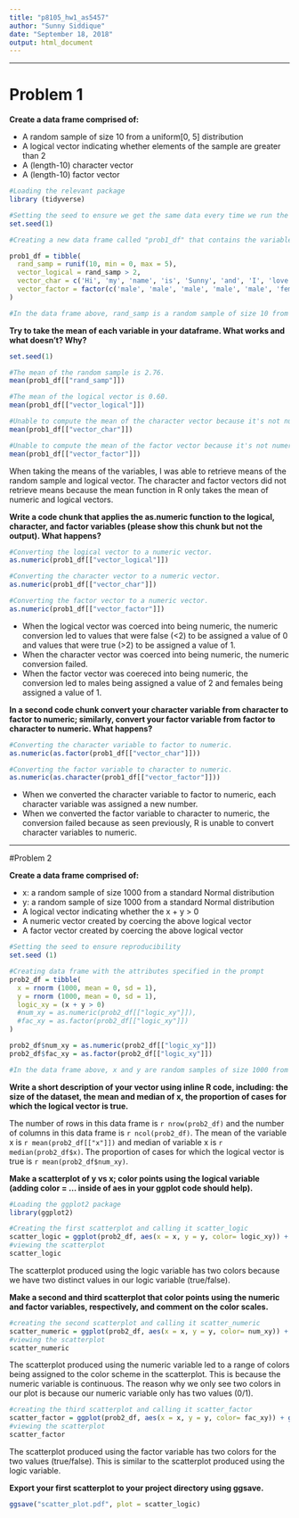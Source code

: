 ```yaml
---
title: "p8105_hw1_as5457"
author: "Sunny Siddique"
date: "September 18, 2018"
output: html_document
---
```


-------------------------------------------------------------------------------------

# Problem 1

**Create a data frame comprised of:**

* A random sample of size 10 from a uniform[0, 5] distribution
* A logical vector indicating whether elements of the sample are greater than 2
* A (length-10) character vector
* A (length-10) factor vector


```r
#Loading the relevant package
library (tidyverse)

#Setting the seed to ensure we get the same data every time we run the code
set.seed(1)

#Creating a new data frame called "prob1_df" that contains the variables specified in the prompt.

prob1_df = tibble(
  rand_samp = runif(10, min = 0, max = 5),
  vector_logical = rand_samp > 2,
  vector_char = c('Hi', 'my', 'name', 'is', 'Sunny', 'and', 'I', 'love', 'chicken', 'wings'),
  vector_factor = factor(c('male', 'male', 'male', 'male', 'male', 'female', 'female', 'female', 'female', 'female'))
)

#In the data frame above, rand_samp is a random sample of size 10 from a uniform[0, 5] distribution, vector_logical is indicating whether elements of the sample are greater than 2, vector_char is a 10 word long character variable and vector_factor is a variable containing 10 entries of the a factor variable, male or female. 

```


**Try to take the mean of each variable in your dataframe. What works and what doesn’t? Why?**

```r

set.seed(1)

#The mean of the random sample is 2.76.
mean(prob1_df[["rand_samp"]])

#The mean of the logical vector is 0.60.
mean(prob1_df[["vector_logical"]])

#Unable to compute the mean of the character vector because it's not numeric or logical.
mean(prob1_df[["vector_char"]])

#Unable to compute the mean of the factor vector because it's not numeric or logical.
mean(prob1_df[["vector_factor"]])

```

When taking the means of the variables, I was able to retrieve means of the random sample and logical vector. The character and factor vectors did not retrieve means because the mean function in R only takes the mean of numeric and logical vectors.  




**Write a code chunk that applies the as.numeric function to the logical, character, and factor variables (please show this chunk but not the output). What happens?**

```r

#Converting the logical vector to a numeric vector.
as.numeric(prob1_df[["vector_logical"]])

#Converting the character vector to a numeric vector.
as.numeric(prob1_df[["vector_char"]])

#Converting the factor vector to a numeric vector.
as.numeric(prob1_df[["vector_factor"]])
```

* When the logical vector was coerced into being numeric, the numeric conversion led to values that were false (<2) to be assigned a value of 0 and values that were true (>2) to be assigned a value of 1. 
* When the character vector was coerced into being numeric, the numeric conversion failed. 
* When the factor vector was coereced into being numeric, the conversion led to males being assigned a value of 2 and females being assigned a value of 1. 

**In a second code chunk convert your character variable from character to factor to numeric; similarly, convert your factor variable from factor to character to numeric. What happens?**

```r

#Converting the character variable to factor to numeric.
as.numeric(as.factor(prob1_df[["vector_char"]]))

#Converting the factor variable to character to numeric.
as.numeric(as.character(prob1_df[["vector_factor"]]))
```

* When we converted the character variable to factor to numeric, each character variable was assigned a new number. 
* When we converted the factor variable to character to numeric, the conversion failed because as seen previously, R is unable to convert character variables to numeric. 

-------------------------------------------------------------------------------------

#Problem 2

**Create a data frame comprised of:**

* x: a random sample of size 1000 from a standard Normal distribution
* y: a random sample of size 1000 from a standard Normal distribution
* A logical vector indicating whether the x + y > 0
* A numeric vector created by coercing the above logical vector
* A factor vector created by coercing the above logical vector

```r
#Setting the seed to ensure reproducibility
set.seed (1)

#Creating data frame with the attributes specified in the prompt
prob2_df = tibble(
  x = rnorm (1000, mean = 0, sd = 1),
  y = rnorm (1000, mean = 0, sd = 1),
  logic_xy = (x + y > 0)
  #num_xy = as.numeric(prob2_df[["logic_xy"]]),
  #fac_xy = as.factor(prob2_df[["logic_xy"]])
)

prob2_df$num_xy = as.numeric(prob2_df[["logic_xy"]])
prob2_df$fac_xy = as.factor(prob2_df[["logic_xy"]])

#In the data frame above, x and y are random samples of size 1000 from a standard normal distribution with mean = 0 and standard deviation = 1, logic_xy is a logical vector indicating whether the x + y > 0, num_xy is a numeric vector created by coercing the above logical vector and fac_xy is a factor vector created by coercing the above logical vector
```



**Write a short description of your vector using inline R code, including: the size of the dataset, the mean and median of x, the proportion of cases for which the logical vector is true.**

The number of rows in this data frame is `r nrow(prob2_df)` and the number of columns in this data frame is `r ncol(prob2_df)`. The mean of the variable x is `r mean(prob2_df[["x"]])` and median of variable x is `r median(prob2_df$x)`. The proportion of cases for which the logical vector is true is `r mean(prob2_df$num_xy)`.


**Make a scatterplot of y vs x; color points using the logical variable (adding color = ... inside of aes in your ggplot code should help).**

```r

#Loading the ggplot2 package
library(ggplot2)

#Creating the first scatterplot and calling it scatter_logic
scatter_logic = ggplot(prob2_df, aes(x = x, y = y, color= logic_xy)) + geom_point()
#viewing the scatterplot
scatter_logic

```

The scatterplot produced using the logic variable has two colors because we have two distinct values in our logic variable (true/false).

**Make a second and third scatterplot that color points using the numeric and factor variables, respectively, and comment on the color scales.**

```r

#creating the second scatterplot and calling it scatter_numeric
scatter_numeric = ggplot(prob2_df, aes(x = x, y = y, color= num_xy)) + geom_point()
#viewing the scatterplot
scatter_numeric
```

The scatterplot produced using the numeric variable led to a range of colors being assigned to the color scheme in the scatterplot. This is because the numeric variable is continuous. The reason why we only see two colors in our plot is because our numeric variable only has two values (0/1).

```r

#creating the third scatterplot and calling it scatter_factor
scatter_factor = ggplot(prob2_df, aes(x = x, y = y, color= fac_xy)) + geom_point()
#viewing the scatterplot
scatter_factor
```

The scatterplot produced using the factor variable has two colors for the two values (true/false). This is similar to the scatterplot produced using the logic variable. 

**Export your first scatterplot to your project directory using ggsave.**

```r
ggsave("scatter_plot.pdf", plot = scatter_logic)
```








